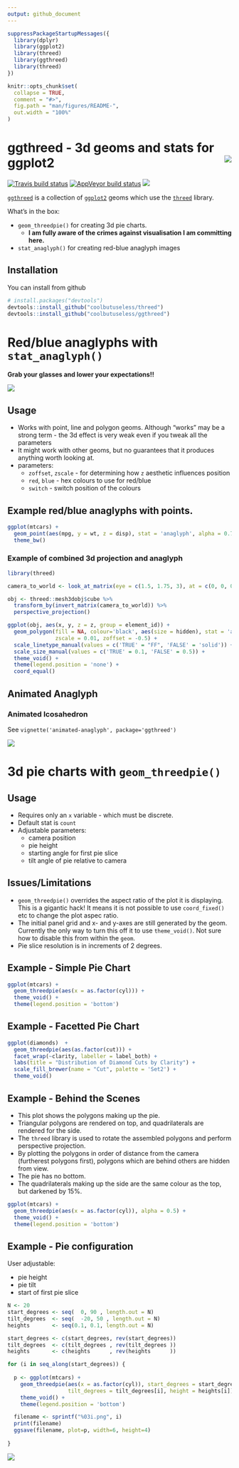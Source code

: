 ```yaml
---
output: github_document
---
```


<!-- README.md is generated from README.Rmd. Please edit that file -->

```r
suppressPackageStartupMessages({
  library(dplyr)
  library(ggplot2)
  library(threed)
  library(ggthreed)
  library(threed)
})

knitr::opts_chunk$set(
  collapse = TRUE,
  comment = "#>",
  fig.path = "man/figures/README-",
  out.width = "100%"
)
```

# ggthreed - 3d geoms and stats for ggplot2<img src="man/figures/logo-with-pause.gif" align="right"/>

[![Travis build status](https://travis-ci.org/coolbutuseless/ggthreed.svg?branch=master)](https://travis-ci.org/coolbutuseless/ggthreed)
[![AppVeyor build status](https://ci.appveyor.com/api/projects/status/github/coolbutuseless/ggthreed?branch=master&svg=true)](https://ci.appveyor.com/project/coolbutuseless/ggthreed)
![](https://img.shields.io/badge/lifecycle-alpha-orange.svg)

[`ggthreed`](https://github.com/coolbutuseless/ggthreed) is a collection of [`ggplot2`](https://github.com/tidyverse/ggplot2) 
geoms which use the [`threed`](https://github.com/coolbutuseless/threed) library.

What's in the box:

* `geom_threedpie()` for creating 3d pie charts.
    * **I am fully aware of the crimes against visualisation I am committing here.**
* `stat_anaglyph()` for creating red-blue anaglyph images



## Installation

You can install from github

```r
# install.packages("devtools")
devtools::install_github("coolbutuseless/threed")
devtools::install_github("coolbutuseless/ggthreed")
```


# Red/blue anaglyphs with `stat_anaglyph()`

**Grab your glasses and lower your expectations!!**

![](man/figures/glasses.jpg)


## Usage

* Works with point, line and polygon geoms.  Although "works" may be a strong term - 
   the 3d effect is very weak even if you tweak all the parameters
* It might work with other geoms, but no guarantees that it produces anything 
worth looking at.
* parameters:
    * `zoffset`, `zscale` - for determining how `z` aesthetic influences position
    * `red`, `blue` - hex colours to use for red/blue
    * `switch` - switch position of the colours

## Example red/blue anaglyphs with points.


```r
ggplot(mtcars) +
  geom_point(aes(mpg, y = wt, z = disp), stat = 'anaglyph', alpha = 0.75) +
  theme_bw()
```


### Example of combined 3d projection and anaglyph

```r
library(threed)

camera_to_world <- look_at_matrix(eye = c(1.5, 1.75, 3), at = c(0, 0, 0))

obj <- threed::mesh3dobj$cube %>%
  transform_by(invert_matrix(camera_to_world)) %>%
  perspective_projection()

ggplot(obj, aes(x, y, z = z, group = element_id)) +
  geom_polygon(fill = NA, colour='black', aes(size = hidden), stat = 'anaglyph', 
               zscale = 0.01, zoffset = -0.5) +
  scale_linetype_manual(values = c('TRUE' = "FF", 'FALSE' = 'solid')) +
  scale_size_manual(values = c('TRUE' = 0.1, 'FALSE' = 0.5)) +
  theme_void() +
  theme(legend.position = 'none') +
  coord_equal()
```


## Animated Anaglyph

### Animated Icosahedron

See `vignette('animated-anaglyph', package='ggthreed')`

![](vignettes/gif/animated-anaglyph.gif)


# 3d pie charts with `geom_threedpie()`

## Usage

* Requires only an `x` variable - which must be discrete.
* Default stat is `count`
* Adjustable parameters:
    * camera position
    * pie height
    * starting angle for first pie slice
    * tilt angle of pie relative to camera


## Issues/Limitations

* `geom_threedpie()` overrides the aspect ratio of the plot it is displaying. 
  This is a gigantic hack!  It means it is not possible to use `coord_fixed()` etc 
  to change the plot aspec ratio.
* The initial panel grid and x- and y-axes are still generated by the geom. Currently
  the only way to turn this off it to use `theme_void()`. Not sure how to disable
  this from within the `geom`.
* Pie slice resolution is in increments of 2 degrees.


## Example - Simple Pie Chart

```r
ggplot(mtcars) + 
  geom_threedpie(aes(x = as.factor(cyl))) + 
  theme_void() + 
  theme(legend.position = 'bottom')
```


## Example - Facetted Pie Chart
```r
ggplot(diamonds)  +
  geom_threedpie(aes(as.factor(cut))) +
  facet_wrap(~clarity, labeller = label_both) +
  labs(title = "Distribution of Diamond Cuts by Clarity") +
  scale_fill_brewer(name = "Cut", palette = 'Set2') +
  theme_void()
```


## Example - Behind the Scenes

* This plot shows the polygons making up the pie.
* Triangular polygons are rendered on top, and quadrilaterals are 
  rendered for the side.
* The `threed` library is used to rotate the assembled polygons and perform
  perspective projection.
* By plotting the polygons in order of distance from the camera (furtherest polygons first), 
  polygons which are behind others are hidden from view.
* The pie has no bottom.
* The quadrilaterals making up the side are the same colour as the top, but darkened by 15%.

```r
ggplot(mtcars) + 
  geom_threedpie(aes(x = as.factor(cyl)), alpha = 0.5) + 
  theme_void() + 
  theme(legend.position = 'bottom')
```


## Example - Pie configuration

User adjustable:

* pie height
* pie tilt
* start of first pie slice



```r
N <- 20
start_degrees <- seq(  0, 90 , length.out = N)
tilt_degrees  <- seq(  -20, 50 , length.out = N)
heights       <- seq(0.1, 0.1, length.out = N)

start_degrees <- c(start_degrees, rev(start_degrees))
tilt_degrees  <- c(tilt_degrees , rev(tilt_degrees ))
heights       <- c(heights      , rev(heights      ))

for (i in seq_along(start_degrees)) {
  
  p <- ggplot(mtcars) + 
    geom_threedpie(aes(x = as.factor(cyl)), start_degrees = start_degrees[i],
                   tilt_degrees = tilt_degrees[i], height = heights[i]) + 
    theme_void() + 
    theme(legend.position = 'bottom')

  filename <- sprintf("%03i.png", i)
  print(filename)
  ggsave(filename, plot=p, width=6, height=4)
    
}
```

![](man/figures/pie-anim.gif)



















